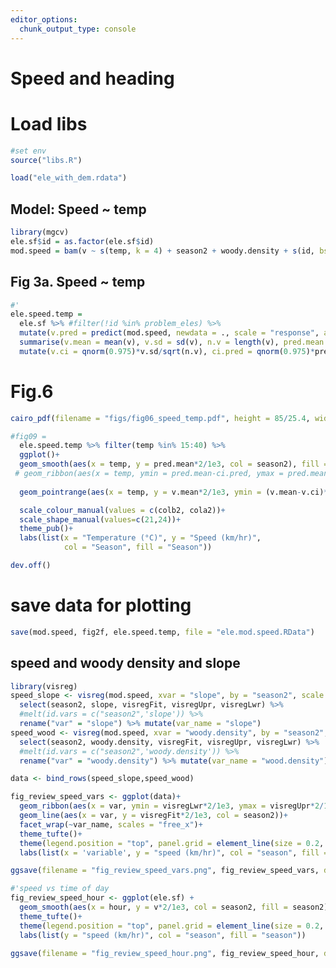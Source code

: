 ```yaml
---
editor_options:
  chunk_output_type: console
---
```


# Speed and heading

# Load libs

```r
#set env
source("libs.R")
```

```r
load("ele_with_dem.rdata")
```

## Model: Speed ~ temp

```r
library(mgcv)
ele.sf$id = as.factor(ele.sf$id)
mod.speed = bam(v ~ s(temp, k = 4) + season2 + woody.density + s(id, bs = "re") + slope, data = ele.sf)
```

## Fig 3a. Speed ~ temp

```r
#'
ele.speed.temp = 
  ele.sf %>% #filter(!id %in% problem_eles) %>%
  mutate(v.pred = predict(mod.speed, newdata = ., scale = "response", allow.new.levels = T), temp = round_any(temp,2)) %>%  group_by(season2, temp) %>%
  summarise(v.mean = mean(v), v.sd = sd(v), n.v = length(v), pred.mean = mean(v.pred, na.rm = T), pred.sd=sd(v.pred, na.rm = T), pred.n = length(v.pred)) %>%
  mutate(v.ci = qnorm(0.975)*v.sd/sqrt(n.v), ci.pred = qnorm(0.975)*pred.sd/sqrt(pred.n))
```

# Fig.6

```r

cairo_pdf(filename = "figs/fig06_speed_temp.pdf", height = 85/25.4, width = 85/25.4)

#fig09 =
  ele.speed.temp %>% filter(temp %in% 15:40) %>%
  ggplot()+
  geom_smooth(aes(x = temp, y = pred.mean*2/1e3, col = season2), fill = "grey90", lty = 1, lwd = 0.5)+
 # geom_ribbon(aes(x = temp, ymin = pred.mean-ci.pred, ymax = pred.mean+ci.pred, fill = season2), alpha = 0.5)+
 
  geom_pointrange(aes(x = temp, y = v.mean*2/1e3, ymin = (v.mean-v.ci)*2/1e3, ymax = (v.mean+v.ci)*2/1e3, col = season2, shape = season2), fill = "white", size = 0.3, lty = 1)+

  scale_colour_manual(values = c(colb2, cola2))+
  scale_shape_manual(values=c(21,24))+
  theme_pub()+
  labs(list(x = "Temperature (°C)", y = "Speed (km/hr)",
            col = "Season", fill = "Season"))

dev.off()
```

# save data for plotting

```r
save(mod.speed, fig2f, ele.speed.temp, file = "ele.mod.speed.RData")
```

## speed and woody density and slope

```r
library(visreg)
speed_slope <- visreg(mod.speed, xvar = "slope", by = "season2", scale = "response", plot = F)$fit %>% 
  select(season2, slope, visregFit, visregUpr, visregLwr) %>% 
  #melt(id.vars = c("season2",'slope')) %>% 
  rename("var" = "slope") %>% mutate(var_name = "slope")
speed_wood <- visreg(mod.speed, xvar = "woody.density", by = "season2", scale = "response", plot = F)$fit %>% 
  select(season2, woody.density, visregFit, visregUpr, visregLwr) %>% 
  #melt(id.vars = c("season2",'woody.density')) %>% 
  rename("var" = "woody.density") %>% mutate(var_name = "wood.density")

data <- bind_rows(speed_slope,speed_wood)

fig_review_speed_vars <- ggplot(data)+
  geom_ribbon(aes(x = var, ymin = visregLwr*2/1e3, ymax = visregUpr*2/1e3, fill = season2), alpha = 0.2)+
  geom_line(aes(x = var, y = visregFit*2/1e3, col = season2))+
  facet_wrap(~var_name, scales = "free_x")+
  theme_tufte()+
  theme(legend.position = "top", panel.grid = element_line(size = 0.2, color = "grey"))+
  labs(list(x = 'variable', y = "speed (km/hr)", col = "season", fill = "season"))

ggsave(filename = "fig_review_speed_vars.png", fig_review_speed_vars, device = png())

```

```r
#'speed vs time of day
fig_review_speed_hour <- ggplot(ele.sf) +
  geom_smooth(aes(x = hour, y = v*2/1e3, col = season2, fill = season2))+
  theme_tufte()+
  theme(legend.position = "top", panel.grid = element_line(size = 0.2, color = "grey"))+
  labs(list(y = "speed (km/hr)", col = "season", fill = "season"))

ggsave(filename = "fig_review_speed_hour.png", fig_review_speed_hour, device = png())
```


